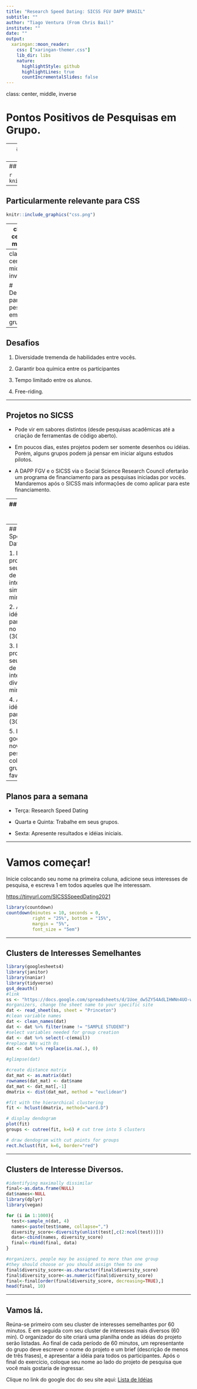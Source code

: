```yaml
---
title: "Research Speed Dating: SICSS FGV DAPP BRASIL"
subtitle: ""
author: "Tiago Ventura (From Chris Bail)"
institute: ""
date: ""
output:
  xaringan::moon_reader:
    css: ["xaringan-themer.css"]
    lib_dir: libs
    nature:
      highlightStyle: github
      highlightLines: true
      countIncrementalSlides: false
---
```

class: center, middle, inverse

# Pontos Positivos de Pesquisas em Grupo. 

---
## Ciência de Mais Qualidade e Maior Impacto.


```r
knitr::include_graphics("better_science.png")
```

---
## Ciência de Maior Impacto.

```r
knitr::include_graphics("tail.png")
```

---

## Particularmente relevante para CSS


```r
knitr::include_graphics("css.png")
```

---
class: center, middle

## Forma mais eficiente de vocês se conhecerem e aprenderem conjuntamente. 


---
class: center, middle, inverse

# Desafios para pesquisa em grupo

---
## Desafios

1. Diversidade tremenda de habilidades entre vocês. 

2. Garantir boa química entre os participantes

3. Tempo limitado entre os alunos. 

4. Free-riding. 

---

## Projetos no SICSS

- Pode vir em sabores distintos (desde pesquisas acadêmicas até a criação de ferramentas de código aberto). 

- Em poucos dias, estes projetos podem ser somente desenhos ou idéias. Porém, alguns grupos podem já pensar em iniciar alguns estudos pilotos. 

- A DAPP FGV e o SICSS via o Social Science Research Council ofertarão um programa de financiamento para as pesquisas iniciadas por vocês. Mandaremos após o SICSS mais informações de como aplicar para este financiamento. 

---
## Research Speed Dating


1. Crowdsource coletivamente uma lista de interesses de pesquisa em um google doc. (5 min)

2. Cada pessoa coloca "1" nos tópicos do seu interesse. E "0" nos que não lhe interessam (5 min)

3. Detectar clusters de interesses similares de participantes. 

4. Detectar clusters mais diversos de participantes. 

---
## Research Speed Dating

1. Discute projetos com seu cluster de interesses similares (60 min)

2. Apresenta idéia aos-as participantes no grupão (30 min)

3. Discute projetos com seu cluster de interesses diversos (60 min)

4. Apresenta idéia aos-as participantes (30 min)

5. Inicia um google doc novo, e cada pessoa coloca seu grupo favorito. 

---
## Planos para a semana

- Terça: Research Speed Dating

- Quarta e Quinta: Trabalhe em seus grupos. 

- Sexta: Apresente resultados e idéias iniciais. 

---

# Vamos começar!

Inicie colocando seu nome na primeira coluna, adicione seus interesses de pesquisa, e escreva 1 em todos aqueles que lhe interessam. 

[https://tinyurl.com/SICSSSpeedDating2021](https://tinyurl.com/SICSSSpeedDating2021)


```r
library(countdown)
countdown(minutes = 10, seconds = 0, 
          right = "25%", bottom = "15%",
          margin = "5%",
          font_size = "5em")

```



---

##  Clusters de Interesses Semelhantes

```r
library(googlesheets4)
library(janitor)
library(naniar)
library(tidyverse)
gs4_deauth()
#link
ss <- "https://docs.google.com/spreadsheets/d/1Uoe_dw5ZY54AdLIHWNn4UO-wS2J_4UAc_SGeYa5C2gs/edit?usp=sharing"
#organizers, change the sheet name to your specific site
dat <- read_sheet(ss, sheet = "Princeton")
#clean variable names
dat <- clean_names(dat)
dat <- dat %>% filter(name != "SAMPLE STUDENT")
#select variables needed for group creation
dat <- dat %>% select(-c(email))
#replace NAs with 0s
dat <- dat %>% replace(is.na(.), 0)

#glimpse(dat)
```

```r
#create distance matrix
dat_mat <- as.matrix(dat)
rownames(dat_mat) <- dat$name
dat_mat <- dat_mat[,-1]
dmatrix <- dist(dat_mat, method = "euclidean") 

#fit with the hierarchical clustering
fit <- hclust(dmatrix, method="ward.D") 

# display dendogram
plot(fit) 
groups <- cutree(fit, k=6) # cut tree into 5 clusters

# draw dendogram with cut points for groups 
rect.hclust(fit, k=6, border="red")
```
---

## Clusters de Interesse Diversos. 

```r
#identifying maximally dissimilar
final<-as.data.frame(NULL)
dat$names<-NULL
library(dplyr)
library(vegan)

for (i in 1:1000){
  test<-sample_n(dat, 4)
  names<-paste(test$name, collapse=",")
  diversity_score<-diversity(unlist(test[,c(2:ncol(test))]))
  data<-cbind(names, diversity_score)
  final<-rbind(final, data)
}
```

```r
#organizers, people may be assigned to more than one group 
#they should choose or you should assign them to one 
final$diversity_score<-as.character(final$diversity_score)
final$diversity_score<-as.numeric(final$diversity_score)
final<-final[order(final$diversity_score, decreasing=TRUE),]
head(final, 10)

```
---

## Vamos lá. 

Reúna-se primeiro com seu cluster de interesses semelhantes por 60 minutos. E em seguida com seu cluster de interesses mais diversos (60 min).  O organizador do site criará uma planilha onde as idéias do projeto serão listadas. Ao final de cada período de 60 minutos, um representante do grupo deve escrever o nome do projeto e um brief (descrição de menos de três frases), e apresentar a idéia para todos os participantes. Após o final do exercício, coloque seu nome ao lado do projeto de pesquisa que você mais gostaria de ingressar.

Clique no link do google doc do seu site aqui: [Lista de Idéias](https://docs.google.com/document/d/19FlGXkPEALTKPEO5i87IjsSxMTb34oVTUlsyeuYnKF0/edit)



